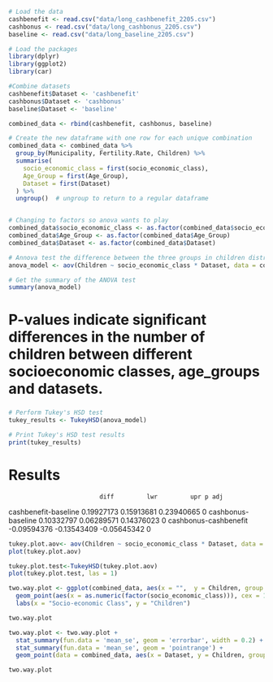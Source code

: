 
```r

# Load the data
cashbenefit <- read.csv("data/long_cashbenefit_2205.csv")
cashbonus <- read.csv("data/long_cashbonus_2205.csv")
baseline <- read.csv("data/long_baseline_2205.csv")
```

```r
# Load the packages
library(dplyr)
library(ggplot2)
library(car)
```

```r
#Combine datasets 
cashbenefit$Dataset <- 'cashbenefit'
cashbonus$Dataset <- 'cashbonus'
baseline$Dataset <- 'baseline'

combined_data <- rbind(cashbenefit, cashbonus, baseline)

```

```r
# Create the new dataframe with one row for each unique combination
combined_data <- combined_data %>%
  group_by(Municipality, Fertility.Rate, Children) %>%
  summarise(
    socio_economic_class = first(socio_economic_class),
    Age_Group = first(Age_Group),
    Dataset = first(Dataset)
  ) %>%
  ungroup()  # ungroup to return to a regular dataframe



```

```r
# Changing to factors so anova wants to play
combined_data$socio_economic_class <- as.factor(combined_data$socio_economic_class)
combined_data$Age_Group <- as.factor(combined_data$Age_Group)
combined_data$Dataset <- as.factor(combined_data$Dataset)


```

```r
# Annova test the difference between the three groups in children distribution between socioeconomic groups and age
anova_model <- aov(Children ~ socio_economic_class * Dataset, data = combined_data)

# Get the summary of the ANOVA test
summary(anova_model)

```

# P-values indicate significant differences in the number of children between different socioeconomic classes, age_groups and datasets.

### 

```r
# Perform Tukey's HSD test
tukey_results <- TukeyHSD(anova_model)

# Print Tukey's HSD test results
print(tukey_results)

```

# Results
                             diff         lwr         upr p adj
cashbenefit-baseline   0.19927173  0.15913681  0.23940665     0
cashbonus-baseline     0.10332797  0.06289571  0.14376023     0
cashbonus-cashbenefit -0.09594376 -0.13543409 -0.05645342     0

```r
tukey.plot.aov<- aov(Children ~ socio_economic_class * Dataset, data = combined_data)
plot(tukey.plot.aov)

tukey.plot.test<-TukeyHSD(tukey.plot.aov)
plot(tukey.plot.test, las = 1)


```

```r
two.way.plot <- ggplot(combined_data, aes(x = "",  y = Children, group = socio_economic_class)) +
  geom_point(aes(x = as.numeric(factor(socio_economic_class))), cex = 1.5, pch = 1.0, position = position_jitter(width = 0.1, height = 0)) +
  labs(x = "Socio-economic Class", y = "Children")

two.way.plot

```

```r
two.way.plot <- two.way.plot +
  stat_summary(fun.data = 'mean_se', geom = 'errorbar', width = 0.2) +
  stat_summary(fun.data = 'mean_se', geom = 'pointrange') +
  geom_point(data = combined_data, aes(x = Dataset, y = Children, group = socio_economic_class))

two.way.plot
```


```r

```


```r

```